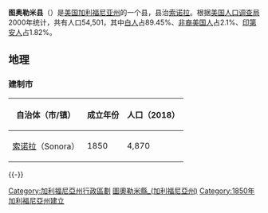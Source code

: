 {{Infobox U.S. County
|county  = 图奥勒米县
|state = 加利福尼亞州
|en county  = Tuolumne County
|en state = California
|seal = Tuolumne County ca seal.jpeg
|map = Map of California highlighting Tuolumne County.svg
|map size = 250
|founded = 1850
|seat = [[索诺拉_(加利福尼亚州)|索诺拉]] 
|area = 5,891 [[square_kilometre|km²]] (2,274 mi²)
|area land = 5,790 km² (2,235 mi²)
|area water = 101 km² (39 mi²)
|area percentage = 1.71%
|census yr = 2000
|pop = 54,501
|density = 9
|web = www.co.tuolumne.ca.us
}}

'''图奥勒米县'''（{{lang-en|Tuolumne County}}）是[[美国|美国]][[加利福尼亚州|加利福尼亚州]]的一个县，县治[[索诺拉_(加利福尼亚州)|索诺拉]]。根据[[美国人口调查局|美国人口调查局]]2000年统计，共有人口54,501，其中[[白人|白人]]占89.45%、[[非裔美国人|非裔美国人]]占2.1%、[[印第安人|印第安人]]占1.82%。

==地理==
===建制市===
{| class="wikitable sortable" style="margin:auto;"
! 自治体（市/镇）
! 成立年份
! 人口（2018）
|-
| [[索诺拉_(加利福尼亚州)|索诺拉]]（Sonora）
| 1850
| 4,870
|}
{{-}}

{{圖奧勒米縣 (加利福尼亞州)}}
{{California}}
{{Authority control}}

{{DEFAULTSORT:Tuolumne County, California}}
[[Category:加利福尼亞州行政區劃|Category:加利福尼亞州行政區劃]]
[[Category:圖奧勒米縣_(加利福尼亞州)|]]
[[Category:1850年加利福尼亞州建立|Category:1850年加利福尼亞州建立]]

{{California-geo-stub}}